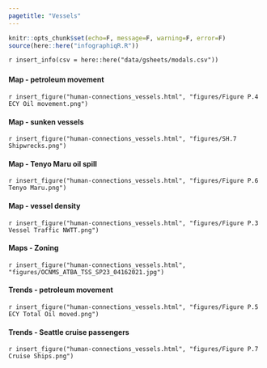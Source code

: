 ```yaml
---
pagetitle: "Vessels"
---
```


```r
knitr::opts_chunk$set(echo=F, message=F, warning=F, error=F)
source(here::here("infographiqR.R"))
```

`r insert_info(csv = here::here("data/gsheets/modals.csv"))`


### {.tabset}

#### Map - petroleum movement

`r insert_figure("human-connections_vessels.html", "figures/Figure P.4 ECY Oil movement.png")`

#### Map - sunken vessels

`r insert_figure("human-connections_vessels.html", "figures/SH.7 Shipwrecks.png")`

#### Map - Tenyo Maru oil spill

`r insert_figure("human-connections_vessels.html", "figures/Figure P.6 Tenyo Maru.png")`

#### Map - vessel density

`r insert_figure("human-connections_vessels.html", "figures/Figure P.3 Vessel Traffic NWTT.png")`

#### Maps - Zoning

`r insert_figure("human-connections_vessels.html", "figures/OCNMS_ATBA_TSS_SP23_04162021.jpg")`

#### Trends - petroleum movement

`r insert_figure("human-connections_vessels.html", "figures/Figure P.5 ECY Total Oil moved.png")`

#### Trends - Seattle cruise passengers

`r insert_figure("human-connections_vessels.html", "figures/Figure P.7 Cruise Ships.png")`

